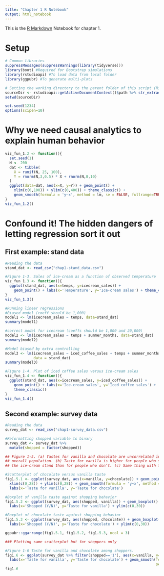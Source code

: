 ```yaml
---
title: "Chapter 1 R Notebook"
output: html_notebook
---
```


This is the [R Markdown](http://rmarkdown.rstudio.com) Notebook for chapter 1.

# Setup 
```r
# Common libraries
suppressMessages(suppressWarnings(library(tidyverse)))
library(boot) #Required for Bootstrap simulations
library(rstudioapi) #To load data from local folder
library(ggpubr) #To generate multi-plots

# Setting the working directory to the parent folder of this script (Rstudio only)
sourceDir <- rstudioapi::getActiveDocumentContext()$path %>% str_extract("^.+/")
setwd(sourceDir)

set.seed(1234)
options(scipen=10)
```

# Why we need causal analytics to explain human behavior 

```r
viz_fun_1.2 <- function(){
  set.seed(1)
  N <- 200
  dat <- tibble(
    X = runif(N, 25, 100),
    Y = rnorm(N,3,0.5) * X + rnorm(N,0,10)
  )
  ggplot(data=dat, aes(x=X, y=Y)) + geom_point() + 
    xlim(c(0,100)) + ylim(c(0,400)) + theme_classic() +
    geom_smooth(formula = 'y~x', method = lm, se = FALSE, fullrange=TRUE)
}
viz_fun_1.2()
```

# Confound it! The hidden dangers of letting regression sort it out 

## First example: stand data

```r
#Reading the data
stand_dat <- read_csv("chap1-stand_data.csv")

```

```r
#Figure 1-3. Sales of ice-cream as a function of observed temperature
viz_fun_1.3 <- function(){
  ggplot(stand_dat, aes(x=temps, y=icecream_sales)) + 
    geom_point() + labs(x='Temperature', y='Ice-cream sales') + theme_classic() 
}
viz_fun_1.3()
```


```r
#Running linear regressions 
#Biased model (coeff should be 1,000)
model1 <- lm(icecream_sales ~ temps, data=stand_dat)
summary(model1)
```

```r
#correct model for icecream (coeffs should be 1,000 and 20,000)
model2 <- lm(icecream_sales ~ temps + summer_months, data=stand_dat)
summary(model2)
```


```r
#Model biased by extra controlling
model3 <- lm(icecream_sales ~ iced_coffee_sales + temps + summer_months, 
             data = stand_dat)
summary(model3)
```


```r
#Figure 1-4. Plot of iced coffee sales versus ice-cream sales
viz_fun_1.4 <- function(){
  ggplot(stand_dat, aes(x=icecream_sales, y=iced_coffee_sales)) + 
    geom_point() + labs(x='Ice-cream sales', y='Iced coffee sales') + 
    theme_classic()
}
viz_fun_1.4()
```

## Second example: survey data

```r
#Reading the data
survey_dat <- read_csv("chap1-survey_data.csv")

#Reformatting shopped variable to binary
survey_dat <- survey_dat %>%
  mutate(shopped = factor(shopped))
```

```r
## Figure 1-5. (a) Tastes for vanilla and chocolate are uncorrelated in the 
## overall population. (b) Taste for vanilla is higher for people who shop at 
## the ice-cream stand than for people who don’t. (c) Same thing with the taste for chocolate.

#Scatterplot of chocolate versus vanilla taste 
fig1.5.1 <- ggplot(survey_dat, aes(x=vanilla, y=chocolate)) + geom_point() +
  xlim(c(0,28)) + ylim(c(0,28)) + geom_smooth(formula = 'y~x', method = lm, se = FALSE) +
  labs(x='Taste for vanilla', y='Taste for chocolate') 

#Boxplot of vanilla taste against shopping behavior
fig1.5.2 <- ggplot(survey_dat, aes(shopped, vanilla)) + geom_boxplot() +
  labs(x='Shopped (Y/N)', y='Taste for vanilla') + ylim(c(0,30))

#Boxplot of chocolate taste against shopping behavior
fig1.5.3 <- ggplot(survey_dat, aes(shopped, chocolate)) + geom_boxplot() +
  labs(x='Shopped (Y/N)', y='Taste for chocolate') + ylim(c(0,30))

ggpubr::ggarrange(fig1.5.1, fig1.5.2, fig1.5.3, ncol = 3)
```


```r
### Plotting same scatterplot but for shoppers only

#Figure 1-6 Taste for vanilla and chocolate among shoppers. 
fig1.6 <- ggplot(survey_dat %>% filter(shopped=='1'), aes(x=vanilla, y=chocolate)) + geom_point() + 
  labs(x='Taste for vanilla', y='Taste for chocolate') + geom_smooth(formula='y~x', method = lm,
                                                                     se = FALSE) 
fig1.6
```
